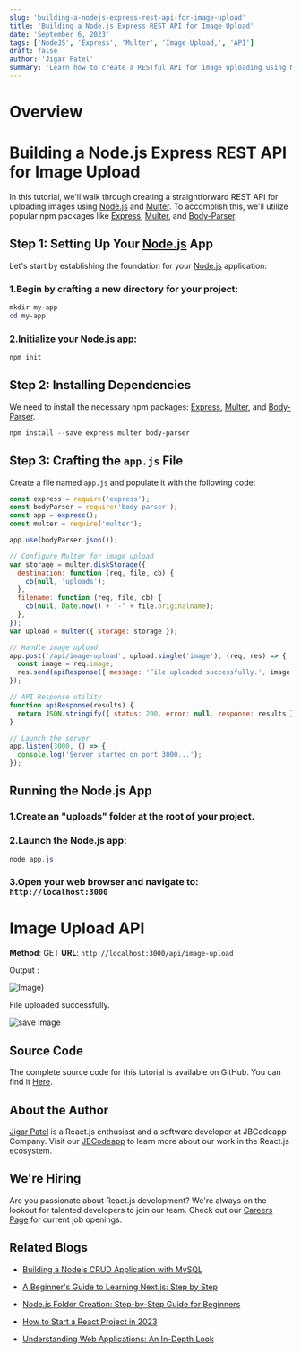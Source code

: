 ```yaml
---
slug: 'building-a-nodejs-express-rest-api-for-image-upload'
title: 'Building a Node.js Express REST API for Image Upload'
date: 'September 6, 2023'
tags: ['NodeJS', 'Express', 'Multer', 'Image Upload,', 'API']
draft: false
author: 'Jigar Patel'
summary: 'Learn how to create a RESTful API for image uploading using Node.js and Multer in this step-by-step tutorial.'
---
```


# Overview

<TOCInline
  toc={props.toc}
  exclude="Overview"
  toHeading={2}
  defaultimage="building-a-nodejs-express-rest-api-for-image-upload"
/>

# Building a Node.js Express REST API for Image Upload

In this tutorial, we'll walk through creating a straightforward REST API for uploading images using [Node.js](https://nodejs.org/en) and [Multer](https://www.npmjs.com/package/multer). To accomplish this, we'll utilize popular npm packages like [Express](https://expressjs.com/), [Multer](https://www.npmjs.com/package/multer), and [Body-Parser](https://www.npmjs.com/package/body-parser).

## Step 1: Setting Up Your [Node.js](https://nodejs.org/en) App

Let's start by establishing the foundation for your [Node.js](https://nodejs.org/en) application:

### 1.Begin by crafting a new directory for your project:

```powershell
mkdir my-app
cd my-app
```

### 2.Initialize your Node.js app:

```powershell
npm init
```

## Step 2: Installing Dependencies

We need to install the necessary npm packages: [Express](https://expressjs.com/), [Multer](https://www.npmjs.com/package/multer), and [Body-Parser](https://www.npmjs.com/package/body-parser).

```powershell
npm install --save express multer body-parser
```

## Step 3: Crafting the `app.js` File

Create a file named `app.js` and populate it with the following code:

```javascript
const express = require('express');
const bodyParser = require('body-parser');
const app = express();
const multer = require('multer');

app.use(bodyParser.json());

// Configure Multer for image upload
var storage = multer.diskStorage({
  destination: function (req, file, cb) {
    cb(null, 'uploads');
  },
  filename: function (req, file, cb) {
    cb(null, Date.now() + '-' + file.originalname);
  },
});
var upload = multer({ storage: storage });

// Handle image upload
app.post('/api/image-upload', upload.single('image'), (req, res) => {
  const image = req.image;
  res.send(apiResponse({ message: 'File uploaded successfully.', image }));
});

// API Response utility
function apiResponse(results) {
  return JSON.stringify({ status: 200, error: null, response: results });
}

// Launch the server
app.listen(3000, () => {
  console.log('Server started on port 3000...');
});
```

## Running the Node.js App

### 1.Create an "uploads" folder at the root of your project.

### 2.Launch the Node.js app:

```powershell
node app.js
```

### 3.Open your web browser and navigate to: `http://localhost:3000`

# Image Upload API

**Method**: GET
**URL**: `http://localhost:3000/api/image-upload`

Output :

![Image](/static/blog/Building-a-Node.js-Express-REST-API-for-Image-Upload/image_upload.png))

File uploaded successfully.

![save Image](/static/blog/Building-a-Node.js-Express-REST-API-for-Image-Upload/uploaded_image.png)

## Source Code

The complete source code for this tutorial is available on GitHub. You can find it [Here](https://github.com/jbcodeapp/Blogs/tree/main/Image-upload-in-nodejs).

## About the Author

[Jigar Patel](https://expertlaravel.com) is a React.js enthusiast and a software developer at JBCodeapp Company. Visit our [JBCodeapp](https://jbcodeapp.com) to learn more about our work in the React.js ecosystem.

## We're Hiring

Are you passionate about React.js development? We're always on the lookout for talented developers to join our team. Check out our [Careers Page](https://jbcodeapp.com/career) for current job openings.

## Related Blogs

- [Building a Nodejs CRUD Application with MySQL](building-a-nodejs-crud-with-mysql)

- [A Beginner's Guide to Learning Next.js: Step by Step](beginners-guide-learning-nextjs-step-by-step)

- [Node.js Folder Creation: Step-by-Step Guide for Beginners](nodejs-folder-creation-beginners-guide)

- [How to Start a React Project in 2023](how-to-start-a-react-project-in-2023)

- [Understanding Web Applications: An In-Depth Look](web-applications-in-depth)
